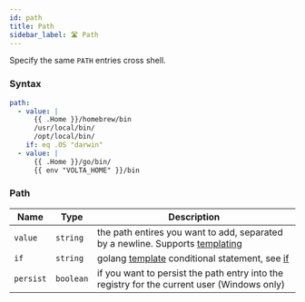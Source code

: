 ```yaml
---
id: path
title: Path
sidebar_label: 🛣️ Path
---
```


Specify the same `PATH` entries cross shell.

### Syntax

```yaml
path:
  - value: |
      {{ .Home }}/homebrew/bin
      /usr/local/bin/
      /opt/local/bin/
    if: eq .OS "darwin"
  - value: |
      {{ .Home }}/go/bin/
      {{ env "VOLTA_HOME" }}/bin
```

### Path

| Name      | Type      | Description                                                                                 |
| --------- | --------- | ------------------------------------------------------------------------------------------- |
| `value`   | `string`  | the path entires you want to add, separated by a newline. Supports [templating][templates]  |
| `if`      | `string`  | golang [template][go-text-template] conditional statement, see [if][if]                     |
| `persist` | `boolean` | if you want to persist the path entry into the registry for the current user (Windows only) |

[templates]: templates.mdx
[go-text-template]: https://golang.org/pkg/text/template/
[if]: if.mdx
